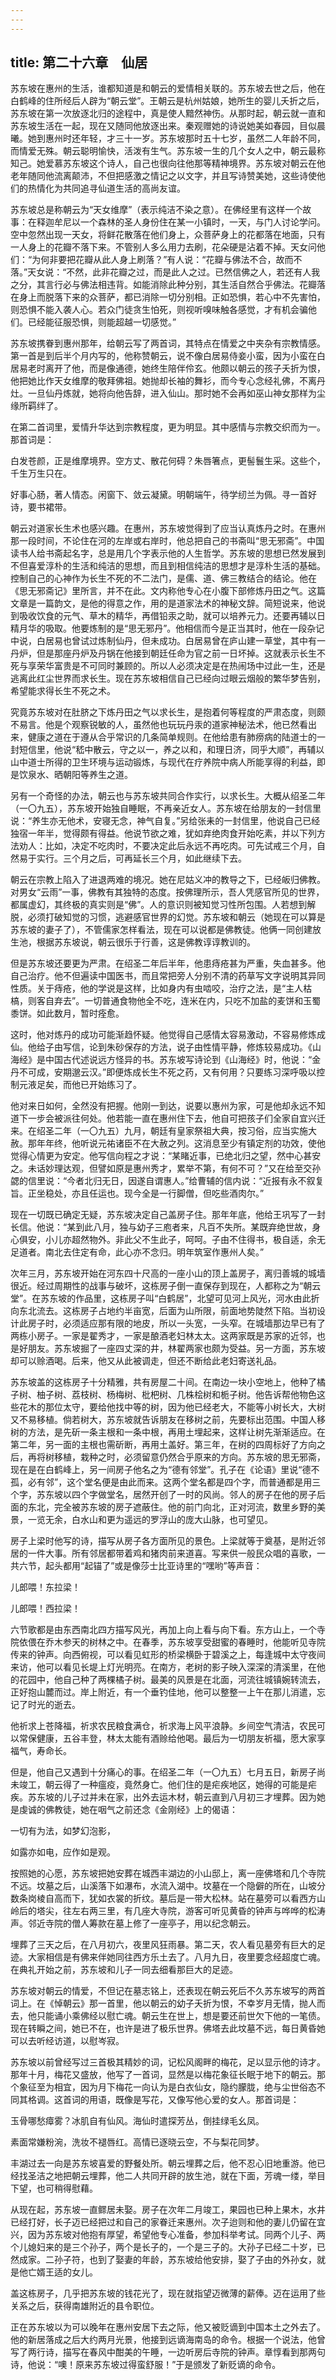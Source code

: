 ```yaml
---
---
---
```

title: 第二十六章　仙居
---




苏东坡在惠州的生活，谁都知道是和朝云的爱情相关联的。苏东坡去世之后，他在白鹤峰的住所经后人辟为“朝云堂”。王朝云是杭州姑娘，她所生的婴儿夭折之后，苏东坡在第一次放逐北归的途程中，真是使人黯然神伤。从那时起，朝云就一直和苏东坡生活在一起，现在又随同他放逐出来。秦观赠她的诗说她美如春园，目似晨曦。她到惠州时还年轻，才三十一岁。苏东坡那时五十七岁，虽然二人年龄不同，而情爱无殊。朝云聪明愉快，活泼有生气。苏东坡一生的几个女人之中，朝云最称知己。她爱慕苏东坡这个诗人，自己也很向往他那等精神境界。苏东坡对朝云在他老年随同他流离颠沛，不但把感激之情记之以文字，并且写诗赞美她，这些诗使他们的热情化为共同追寻仙道生活的高尚友谊。

苏东坡总是称朝云为“天女维摩”（表示纯洁不染之意）。在佛经里有这样一个故事：在释迦牟尼以一个森林的圣人身份住在某一小镇时，一天，与门人讨论学问。空中忽然出现一天女，将鲜花散落在他们身上，众菩萨身上的花都落在地面，只有一人身上的花瓣不落下来。不管别人多么用力去刷，花朵硬是沾着不掉。天女问他们：“为何非要把花瓣从此人身上刷落？”有人说：“花瓣与佛法不合，故而不落。”天女说：“不然，此非花瓣之过，而是此人之过。已然信佛之人，若还有人我之分，其言行必与佛法相违背。如能消除此种分别，其生活自然合乎佛法。花瓣落在身上而脱落下来的众菩萨，都已消除一切分别相。正如恐惧，若心中不先害怕，则恐惧不能入袭人心。若众门徒贪生怕死，则视听嗅味触各感觉，才有机会骗他们。已经能征服恐惧，则能超越一切感觉。”

苏东坡携眷到惠州那年，给朝云写了两首词，其特点在情爱之中夹杂有宗教情感。第一首是到后半个月内写的，他称赞朝云，说不像白居易侍妾小蛮，因为小蛮在白居易老时离开了他，而是像通德，她终生陪伴伶玄。他颇以朝云的孩子夭折为恨，他把她比作天女维摩的敬拜佛祖。她抛却长袖的舞衫，而今专心念经礼佛，不离丹灶。一旦仙丹炼就，她将向他告辞，进入仙山。那时她不会再如巫山神女那样为尘缘所羁绊了。

在第二首词里，爱情升华达到宗教程度，更为明显。其中感情与宗教交织而为一。那首词是：

白发苍颜，正是维摩境界。空方丈、散花何碍？朱唇箸点，更髻鬟生采。这些个，千生万生只在。

好事心肠，著人情态。闲窗下、敛云凝黛。明朝端午，待学纫兰为佩。寻一首好诗，要书裙带。

朝云对道家长生术也感兴趣。在惠州，苏东坡觉得到了应当认真炼丹之时。在惠州那一段时间，不论住在河的左岸或右岸时，他总把自己的书斋叫“思无邪斋”。中国读书人给书斋起名字，总是用几个字表示他的人生哲学。苏东坡的思想已然发展到不但喜爱淳朴的生活和纯洁的思想，而且到相信纯洁的思想才是淳朴生活的基础。控制自己的心神作为长生不死的不二法门，是儒、道、佛三教结合的结论。他在《思无邪斋记》里所言，并不在此。文内称他专心在小腹下部修炼丹田之气。这篇文章是一篇韵文，是他的得意之作，用的是道家法术的神秘文辞。简短说来，他说到吸收饮食的元气、草木的精华，再借铅汞之助，就可以培养元力。还要再辅以日精月华的吸取。他要炼制的是“思无邪丹”。他相信而今是正当其时，他在一段杂记中说，白居易也曾试过炼制仙丹，但未成功。白居易曾在庐山建一草堂，其中有一丹炉，但是那座丹炉及丹锅在他接到朝廷任命为官之前一日坏掉。这就表示长生不死与享荣华富贵是不可同时兼顾的。所以人必须决定是在热闹场中过此一生，还是逃离此红尘世界而求长生。现在苏东坡相信自己已经向过眼云烟般的繁华梦告别，希望能求得长生不死之术。

究竟苏东坡对在肚脐之下炼丹田之气以求长生，是抱着何等程度的严肃态度，则颇不易言。他是个观察锐敏的人，虽然他也玩玩丹汞的道家神秘法术，他已然看出来，健康之道在于遵从合乎常识的几条简单规则。在他给患有肺痨病的陆道士的一封短信里，他说“嵇中散云，守之以一，养之以和，和理日济，同乎大顺”，再辅以山中道士所得的卫生环境与运动锻炼，与现代在疗养院中病人所能享得的利益，即是饮泉水、晒朝阳等养生之道。

另有一个奇怪的办法，朝云也与苏东坡共同合作实行，以求长生。大概从绍圣二年（一〇九五），苏东坡开始独自睡眠，不再亲近女人。苏东坡在给朋友的一封信里说：“养生亦无他术，安寝无念，神气自复。”另给张耒的一封信里，他说自己已经独宿一年半，觉得颇有得益。他说节欲之难，犹如弃绝肉食开始吃素，并以下列方法劝人：比如，决定不吃肉时，不要决定此后永远不再吃肉。可先试戒三个月，自然易于实行。三个月之后，可再延长三个月，如此继续下去。

朝云在宗教上陷入了进退两难的境况。她在尼姑义冲的教导之下，已经皈归佛教。对男女“云雨”一事，佛教有其独特的态度。按佛理所示，吾人凭感官所见的世界，都属虚幻，其终极的真实则是“佛”。人的意识则被知觉习性所包围。人若想到解脱，必须打破知觉的习惯，逃避感官世界的幻觉。苏东坡和朝云（她现在可以算是苏东坡的妻子了），不管儒家怎样看法，现在可以说都是佛教徒。他俩一同创建放生池，根据苏东坡说，朝云很乐于行善，这是佛教谆谆教训的。

但是苏东坡还要更为严肃。在绍圣二年后半年，他患痔疮甚为严重，失血甚多。他自己治疗。他不但遍读中国医书，而且常把旁人分别不清的药草写文字说明其异同性质。关于痔疮，他的学说是这样，比如身内有虫啮咬，治疗之法，是“主人枯槁，则客自弃去”。一切普通食物他全不吃，连米在内，只吃不加盐的麦饼和玉蜀黍饼。如此数月，暂时痊愈。

这时，他对炼丹的成功可能渐趋怀疑。他觉得自己感情太容易激动，不容易修炼成仙。他给子由写信，论到朱砂保存的方法，说子由性情平静，修炼较易成功。《山海经》是中国古代述说远方怪异的书。苏东坡写诗论到《山海经》时，他说：“金丹不可成，安期邈云汉。”即便炼成长生不死之药，又有何用？只要练习深呼吸以控制元液足矣，而他已开始练习了。

他对来日如何，全然没有把握。他刚一到达，说要以惠州为家，可是他却永远不知道下一步会被派往何处。他若能一直在惠州住下去，他自可把孩子们全家自宜兴迁来。在绍圣二年（一〇九五）九月，朝廷有皇家祭祖大典，按习俗，应当实施大赦。那年年终，他听说元祐诸臣不在大赦之列。这消息至少有镇定剂的功效，使他觉得心情更为安定。他写信向程之才说：“某睹近事，已绝北归之望，然中心甚安之。未话妙理达观，但譬如原是惠州秀才，累举不第，有何不可？”又在给至交孙勰的信里说：“今者北归无日，因遂自谓惠人。”给曹辅的信内说：“近报有永不叙复旨。正坐稳处，亦且任运也。现今全是一行脚僧，但吃些酒肉尔。”

现在一切既已确定无疑，苏东坡决定自己盖房子住。那年年底，他给王巩写了一封长信。他说：“某到此八月，独与幼子三庖者来，凡百不失所。某既弃绝世故，身心俱安，小儿亦超然物外。非此父不生此子，呵呵。子由不住得书，极自适，余无足道者。南北去住定有命，此心亦不念归。明年筑室作惠州人矣。”

次年三月，苏东坡开始在河东四十尺高的一座小山的顶上盖房子，离归善城的城墙很近。经过周期性的战事与破坏，这栋房子倒一直保存到现在，人都称之为“朝云堂”。在苏东坡的作品里，这栋房子叫“白鹤居”，北望可见河上风光，河水由此折向东北流去。这栋房子占地约半亩宽，后面为山所限，前面地势陡然下陷。当初设计此房子时，必须适应那有限的地皮，所以一头宽，一头窄。在城墙那边早已有了两栋小房子。一家是翟秀才，一家是酿酒老妇林太太。这两家既是苏家的近邻，也是好朋友。苏东坡掘了一座四丈深的井，林翟两家也颇为受益。另一方面，苏东坡却可以赊酒喝。后来，他又从此被调走，但还不断给此老妇寄送礼品。

苏东坡盖的这栋房子十分精雅，共有房屋二十间。在南边一块小空地上，他种了橘子树、柚子树、荔枝树、杨梅树、枇杷树、几株桧树和栀子树。他告诉帮他物色这些花木的那位太守，要给他找中等的树，因为他已经老大，不能等小树长大，大树又不易移植。倘若树大，苏东坡就告诉朋友在移树之前，先要标出范围。中国人移树的方法，是先斫一条主根和一条中根，再用土埋起来，这样让树先渐渐适应。在第二年，另一面的主根也需斫断，再用土盖好。第三年，在树的四周标好了方向之后，再将树移植，栽种之时，必须留意仍然合乎原来的方向。苏东坡的思无邪斋，现在是在白鹤峰上，另一间房子他名之为“德有邻堂”。孔子在《论语》里说“德不孤，必有邻”，这个堂名便是由此而来。这两个堂名都是四个字，而普通都是用三个字，苏东坡以四个字做堂名，居然开创了一时的风尚。邻人的房子在他的房子后面的东北，完全被苏东坡的房子遮蔽住。他的前门向北，正对河流，数里乡野的美景，一览无余，白水山和更为遥远的罗浮山的庞大山脉，也可望见。

房子上梁时他写的诗，描写从房子各方面所见的景色。上梁就等于奠基，是附近邻居的一件大事。所有邻居都带着鸡和猪肉前来道喜。写来供一般民众唱的喜歌，一共六节，起头都用“起锚了”或是像莎士比亚诗里的“嘿哟”等声音：

儿郎喂！东拉梁！

儿郎喂！西拉梁！

六节歌都是由东西南北四方描写风光，再加上向上看与向下看。东方山上，一个寺院依偎在乔木参天的树林之中。在春季，苏东坡享受甜蜜的春睡时，他能听见寺院传来的钟声。向西俯视，可以看见虹形的桥梁横卧于碧溪之上，每逢城中太守夜间来访，他可以看见长堤上灯光明亮。在南方，老树的影子映入深深的清溪里，在他的花园中，他自己种了两棵橘子树。最美的风景是在北面，河流往城镇婉转流去，正好抱山麓而过。岸上附近，有一个垂钓佳地，他可以整整一上午在那儿消遣，忘记了时光的逝去。

他祈求上苍降福，祈求农民粮食满仓，祈求海上风平浪静。乡间空气清洁，农民可以常保健康，五谷丰登，林太太能有酒赊给他喝。最后为一切朋友祈福，愿大家享福气，寿命长。

但是，他自己又遇到十分痛心的事。在绍圣二年（一〇九五）七月五日，新房子尚未竣工，朝云得了一种瘟疫，竟然身亡。他们住的是疟疾地区，她得的可能是疟疾。苏东坡的儿子过并未在家，出外去运木材，朝云直到八月初三才埋葬。因为她是虔诚的佛教徒，她在咽气之前还念《金刚经》上的偈语：

一切有为法，如梦幻泡影，

如露亦如电，应作如是观。

按照她的心愿，苏东坡把她安葬在城西丰湖边的小山邸上，离一座佛塔和几个寺院不远。坟墓之后，山溪落下如瀑布，水流入湖中。坟墓在一个隐僻的所在，山坡分数条岗棱自高而下，犹如衣裳的折纹。墓后是一带大松林。站在墓旁可以看西方山岭后的塔尖，往左右两三里，有几座大寺院，游客可听见黄昏的钟声与哗哗的松涛声。邻近寺院的僧人筹款在墓上修了一座亭子，用以纪念朝云。

埋葬了三天之后，在八月初六，夜里风狂雨暴。第二天，农人看见墓旁有巨大的足迹。大家相信是有佛来伴她同往西方乐土去了。八月九日，夜里要念经超度亡魂。在典礼开始之前，苏东坡和儿子一同去细看那巨大的足迹。

苏东坡对朝云的情爱，不但记在墓志铭上，还表现在朝云死后不久苏东坡写的两首词上。在《悼朝云》那一首里，他以朝云的幼子夭折为恨，不幸岁月无情，抛人而去，他只能诵小乘佛经以慰亡魂。朝云生在世上，想是要还前世欠下他的一笔债。现在转瞬之间，她已不在，也许是进了极乐世界。佛塔去此坟墓不远，每日黄昏她可以去听经访道，以慰岑寂。

苏东坡以前曾经写过三首极其精妙的词，记松风阁畔的梅花，足以显示他的诗才。那年十月，梅花又盛放，他写了一首词，显然是以梅花象征长眠于地下的朝云。那个象征至为相宜，因为月下梅花一向认为是白衣仙女，隐约朦胧，绝与尘世俗态不同其格调。这首词的用语，既像是写花，又像写他心爱的女人。那首词是：

玉骨哪愁瘴雾？冰肌自有仙风。海仙时遣探芳丛，倒挂绿毛幺凤。

素面常嫌粉涴，洗妆不褪唇红。高情已逐晓云空，不与梨花同梦。

丰湖过去一向是苏东坡喜爱的野餐处所。朝云埋葬之后，他不忍心旧地重游。他已经找圣洁之地把朝云埋葬，他二人共同开辟的放生池，就在下面，芳魂一缕，举目下望，也可稍得慰藉。

从现在起，苏东坡一直鳏居未娶。房子在次年二月竣工，果园也已种上果木，水井已经打好，长子迈已经把过和自己的家眷迁来惠州。次子迨则和他的妻儿仍留在宜兴，因为苏东坡对他抱有厚望，希望他专心准备，参加科举考试。同两个儿子、两个儿媳妇来的是三个孙子，两个是长子的，一个是三子的。大孙子已经二十岁，已然成家。二孙子符，也到了娶妻的年龄，苏东坡给他安排，娶了子由的外孙女，就是他亡婿王适的女儿。

盖这栋房子，几乎把苏东坡的钱花光了，现在就指望迈微薄的薪俸。迈在运用了些关系之后，获得南雄附近的县令职位。

正在苏东坡以为可以晚年在惠州安居下去之际，他又被贬谪到中国本土之外去了。他的新居落成之后大约两月光景，他接到远谪海南岛的命令。根据一个说法，他曾写了两行诗，描写在春风中酣美的午睡，一边听房后寺院的钟声。章惇看到那两句诗，他说：“噢！原来苏东坡过得蛮舒服！”于是颁发了新贬谪的命令。